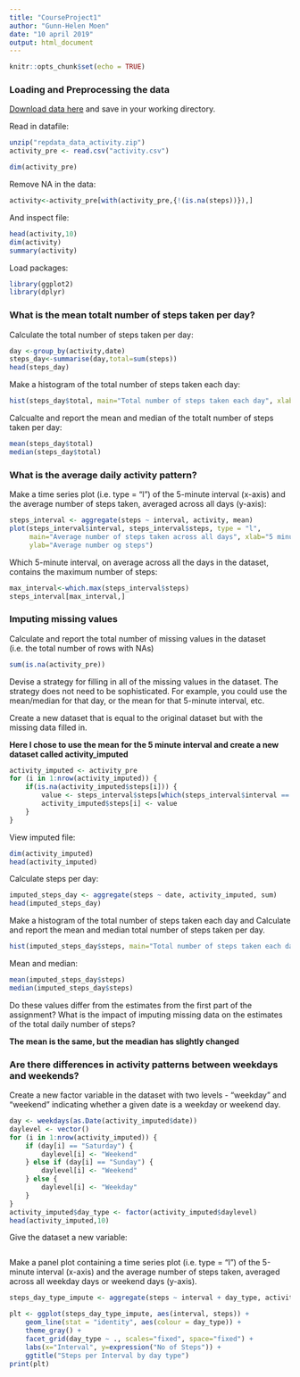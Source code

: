 ---
title: "CourseProject1"
author: "Gunn-Helen Moen"
date: "10 april 2019"
output: html_document
---

```{r setup, include=FALSE}
knitr::opts_chunk$set(echo = TRUE)
```

### Loading and Preprocessing the data


[Download data here](https://d396qusza40orc.cloudfront.net/repdata%2Fdata%2Factivity.zip) and save in your working directory.  

Read in datafile:

```{r, echo=TRUE, results="hide"}
unzip("repdata_data_activity.zip")
activity_pre <- read.csv("activity.csv")
```

```{r, echo=TRUE}
dim(activity_pre)
```
Remove NA in the data:
```{r, echo=TRUE, results="hide"}
activity<-activity_pre[with(activity_pre,{!(is.na(steps))}),]
```

And inspect file: 
```{r, echo=TRUE}
head(activity,10)
dim(activity)
summary(activity)
```

Load packages:
```{r, echo=TRUE, results="hide"}
library(ggplot2)
library(dplyr)
```

### What is the mean totalt number of steps taken per day?
Calculate the total number of steps taken per day:
```{r, echo=TRUE}
day <-group_by(activity,date)
steps_day<-summarise(day,total=sum(steps))
head(steps_day)
```

Make a histogram of the total number of steps taken each day:
```{r, echo=TRUE}
hist(steps_day$total, main="Total number of steps taken each day", xlab="Number of steps per day")
```

Calcualte and report the mean and median of the totalt number of steps taken per day:
```{r, echo=TRUE}
mean(steps_day$total)
median(steps_day$total)
```

### What is the average daily activity pattern?

Make a time series plot (i.e. type = "l") of the 5-minute interval (x-axis) and the average number of steps taken, averaged across all days (y-axis):
```{r, echo=TRUE}
steps_interval <- aggregate(steps ~ interval, activity, mean)
plot(steps_interval$interval, steps_interval$steps, type = "l", 
     main="Average number of steps taken across all days", xlab="5 minute interval",
     ylab="Average number og steps")
```

Which 5-minute interval, on average across all the days in the dataset, contains the maximum number of steps:
```{r, echo=TRUE}
max_interval<-which.max(steps_interval$steps)
steps_interval[max_interval,]
```
### Imputing missing values

Calculate and report the total number of missing values in the dataset (i.e. the total number of rows with NAs)
```{r, echo=TRUE}
sum(is.na(activity_pre))
```

Devise a strategy for filling in all of the missing values in the dataset. The strategy does not need to be sophisticated. For example, you could use the mean/median for that day, or the mean for that 5-minute interval, etc.

Create a new dataset that is equal to the original dataset but with the missing data filled in.

**Here I chose to use the mean for the 5 minute interval and create a new dataset called activity_imputed**
```{r, echo=TRUE, results="hide"}
activity_imputed <- activity_pre
for (i in 1:nrow(activity_imputed)) {
    if(is.na(activity_imputed$steps[i])) {
        value <- steps_interval$steps[which(steps_interval$interval == activity_imputed$interval[i])]
        activity_imputed$steps[i] <- value 
    }
}
```

View imputed file:
```{r, echo=TRUE}
dim(activity_imputed)
head(activity_imputed)
```

Calculate steps per day:
```{r, echo=TRUE}
imputed_steps_day <- aggregate(steps ~ date, activity_imputed, sum)
head(imputed_steps_day)
```

Make a histogram of the total number of steps taken each day and Calculate and report the mean and median total number of steps taken per day.
```{r, echo=TRUE}
hist(imputed_steps_day$steps, main="Total number of steps taken each day (Imputed)", xlab="Number of steps per day")
```

Mean and median:
```{r, echo=TRUE}
mean(imputed_steps_day$steps)
median(imputed_steps_day$steps)
```
Do these values differ from the estimates from the first part of the assignment? What is the impact of imputing missing data on the estimates of the total daily number of steps?

**The mean is the same, but the meadian has slightly changed**


### Are there differences in activity patterns between weekdays and weekends?

Create a new factor variable in the dataset with two levels - "weekday" and "weekend" indicating whether a given date is a weekday or weekend day.

```{r, echo=TRUE}
day <- weekdays(as.Date(activity_imputed$date))
daylevel <- vector()
for (i in 1:nrow(activity_imputed)) {
    if (day[i] == "Saturday") {
        daylevel[i] <- "Weekend"
    } else if (day[i] == "Sunday") {
        daylevel[i] <- "Weekend"
    } else {
        daylevel[i] <- "Weekday"
    }
}
activity_imputed$day_type <- factor(activity_imputed$daylevel)
head(activity_imputed,10)
```

Give the dataset a new variable:
```{r, echo=TRUE}

```

Make a panel plot containing a time series plot (i.e. type = "l") of the 5-minute interval (x-axis) and the average number of steps taken, averaged across all weekday days or weekend days (y-axis).

```{r, echo=TRUE}
steps_day_type_impute <- aggregate(steps ~ interval + day_type, activity_imputed, mean)

plt <- ggplot(steps_day_type_impute, aes(interval, steps)) +
    geom_line(stat = "identity", aes(colour = day_type)) +
    theme_gray() +
    facet_grid(day_type ~ ., scales="fixed", space="fixed") +
    labs(x="Interval", y=expression("No of Steps")) +
    ggtitle("Steps per Interval by day type")
print(plt)
```
